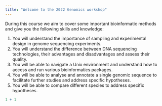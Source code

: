 ```yaml
---
title: "Welcome to the 2022 Genomics workshop"
---
```


During this course we aim to cover some important bioinformatic methods and give you the following skills and knowledge:

1.  You will understand the importance of sampling and experimental design in genome sequencing experiments.
2.  You will understand the difference between DNA sequencing technologies, their advantages and disadvantages and assess their quality.
3.  You will be able to navigate a Unix environment and understand how to access and run various bioinformatics packages.
4.  You will be able to analyse and annotate a single genomic sequence to facilitate further studies and address specific hypotheses.
5.  You will be able to compare different species to address specific hypotheses.

```r
1 + 1
```
